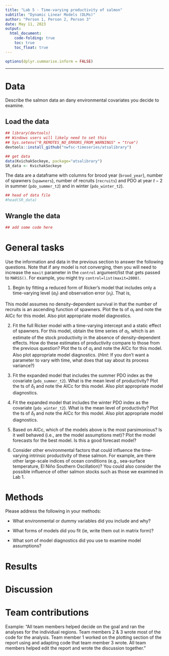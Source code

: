```yaml
---
title: "Lab 5 - Time-varying productivity of salmon"
subtitle: "Dynamic Linear Models (DLMs)"
author: "Person 1, Person 2, Person 3"
date: May 11, 2023
output: 
  html_document:
    code-folding: true
    toc: true
    toc_float: true
---
```


```r
options(dplyr.summarise.inform = FALSE)
```

------------------------------------------------------------------------

# Data

Describe the salmon data an dany environmental covariates you decide to examine.

## Load the data

```r
## library(devtools)
## Windows users will likely need to set this
## Sys.setenv("R_REMOTES_NO_ERRORS_FROM_WARNINGS" = "true")
devtools::install_github("nwfsc-timeseries/atsalibrary")

## get data
data(KvichakSockeye, package="atsalibrary")
SR_data <- KvichakSockeye
```

The data are a dataframe with columns for brood year (`brood_year`), number of spawners (`spawners`), number of recruits (`recruits`) and PDO at year $t-2$ in summer (`pdo_summer_t2`) and in winter (`pdo_winter_t2`).

```r
## head of data file
#head(SR_data)
```

## Wrangle the data

```r
## add some code here
```

# General tasks

Use the information and data in the previous section to answer the following questions. Note that if any model is not converging, then you will need to increase the `maxit` parameter in the `control` argument/list that gets passed to `MARSS()`. For example, you might try `control=list(maxit=2000)`.

1.  Begin by fitting a reduced form of Ricker's model that includes only a time-varying level ($\alpha_t$) and observation error ($v_t$). That is,

```{=tex}
\begin{align*}
\text{log}(R_t) &= \alpha_t + \text{log}(S_t) + v_t \\
\text{log}(R_t/S_t) &= \alpha_t + v_t
\end{align*}
```
This model assumes no density-dependent survival in that the number of recruits is an ascending function of spawners. Plot the ts of $\alpha_t$ and note the AICc for this model. Also plot appropriate model diagnostics.

2.  Fit the full Ricker model with a time-varying intercept and a static effect of spawners. For this model, obtain the time series of $\alpha_t$, which is an estimate of the stock productivity in the absence of density-dependent effects. How do these estimates of productivity compare to those from the previous question? Plot the ts of $\alpha_t$ and note the AICc for this model. Also plot appropriate model diagnostics. ($Hint$: If you don't want a parameter to vary with time, what does that say about its process variance?)

3.  Fit the expanded model that includes the summer PDO index as the covariate (`pdo_summer_t2`). What is the mean level of productivity? Plot the ts of $\delta_t$ and note the AICc for this model. Also plot appropriate model diagnostics.

4.  Fit the expanded model that includes the winter PDO index as the covariate (`pdo_winter_t2`). What is the mean level of productivity? Plot the ts of $\delta_t$ and note the AICc for this model. Also plot appropriate model diagnostics.

5.  Based on AICc, which of the models above is the most parsimonious? Is it well behaved (i.e., are the model assumptions met)? Plot the model forecasts for the best model. Is this a good forecast model?

6.  Consider other environmental factors that could influence the time-varying intrinsic productivity of these salmon. For example, are there other large-scale indices of ocean conditions (e.g., sea-surface temperature, El Niño Southern Oscillation)? You could also consider the possible influence of other salmon stocks such as those we examined in Lab 1.

# Methods

Please address the following in your methods:

-   What environmental or dummy variables did you include and why?

-   What forms of models did you fit (ie, write them out in matrix form)?

-   What sort of model diagnostics did you use to examine model assumptions?

# Results

# Discussion

# Team contributions

Example: "All team members helped decide on the goal and ran the analyses for the individual regions. Team members 2 & 3 wrote most of the code for the analysis. Team member 1 worked on the plotting section of the report using and adapting code that team member 3 wrote. All team members helped edit the report and wrote the discussion together."
